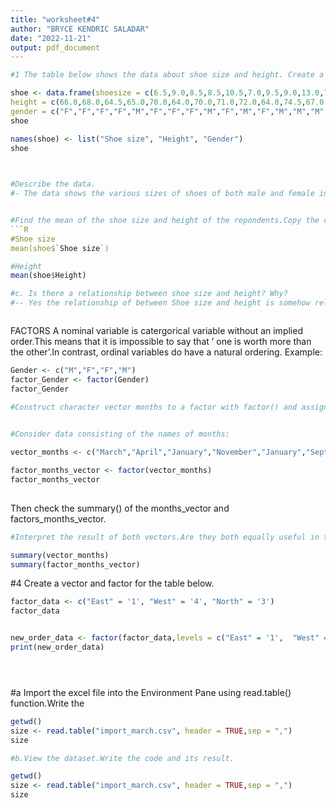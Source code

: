 ```yaml
---
title: "worksheet#4"
author: "BRYCE KENDRIC SALADAR"
date: "2022-11-21"
output: pdf_document
---
```


```R
#1 The table below shows the data about shoe size and height. Create a data frame
```
\hfill\break

```R
shoe <- data.frame(shoesize = c(6.5,9.0,8.5,8.5,10.5,7.0,9.5,9.0,13.0,7.5,10.5,8.5,12.0,10.5,13.0,11.5,8.5,5.0,10.0,6.5,7.5,8.5,10.5,8.5,10.5,11.0,9.0,13.0),
height = c(66.0,68.0,64.5,65.0,70.0,64.0,70.0,71.0,72.0,64.0,74.5,67.0,71.0,71.0,77.0,72.0,59.0,62.0,72.0,66.0,64.0,67.0,73.0,69.0,72.0,70.0,69.0,70.0), 
gender = c("F","F","F","F","M","F","F","F","M","F","M","F","M","M","M","M","F","F","M","F","F","M","M","F","M","M","M","M") )
shoe

names(shoe) <- list("Shoe size", "Height", "Gender")
shoe
  



```
\hfill\break
```R
#Describe the data.
#- The data shows the various sizes of shoes of both male and female including their heights



```
\hfill\break
```R
#Find the mean of the shoe size and height of the repondents.Copy the codes and results.
```R
#Shoe size
mean(shoe$`Shoe size`)

```
\hfill\break

```R
#Height
mean(shoe$Height)

```
\hfill\break
```R
#c. Is there a relationship between shoe size and height? Why?
#-- Yes the relationship of between Shoe size and height is somehow relatable. Some shoe size are based how tall(height)you are.The larger the size the taller you are.



```
FACTORS
A nominal variable is catergorical variable without an implied order.This means that it is impossible to say that ' one is worth more than the other'.In contrast, ordinal variables do have a natural ordering.
\hfill\break
Example:
```R
Gender <- c("M","F","F","M")
factor_Gender <- factor(Gender)
factor_Gender
```
```R
#Construct character vector months to a factor with factor() and assign the result to factor_months_vector.Print out factors_months_vector and assert that R prints out the factor levels below the actual values.


#Consider data consisting of the names of months:
  
vector_months <- c("March","April","January","November","January","September","October","September","November","August","January","November","November","February","May","August","July","December","August","August","September","November","February","April")

factor_months_vector <- factor(vector_months)
factor_months_vector 
  

```
\hfill\break
Then check the summary() of the months_vector and factors_months_vector.
```R
#Interpret the result of both vectors.Are they both equally useful in this case?

summary(vector_months)
summary(factor_months_vector)


```
\hfill\break
#4 Create a vector and factor for the table below.
```R
factor_data <- c("East" = '1', "West" = '4', "North" = '3')
factor_data


new_order_data <- factor(factor_data,levels = c("East" = '1',  "West" = '4',  "North" = '3'))
print(new_order_data)





```

\hfill\break
#a Import the excel file into the Environment Pane using read.table() function.Write the
```R
getwd()
size <- read.table("import_march.csv", header = TRUE,sep = ",")
size


```
\hfill\break
```R
#b.View the dataset.Write the code and its result.

getwd()
size <- read.table("import_march.csv", header = TRUE,sep = ",")
size

```













